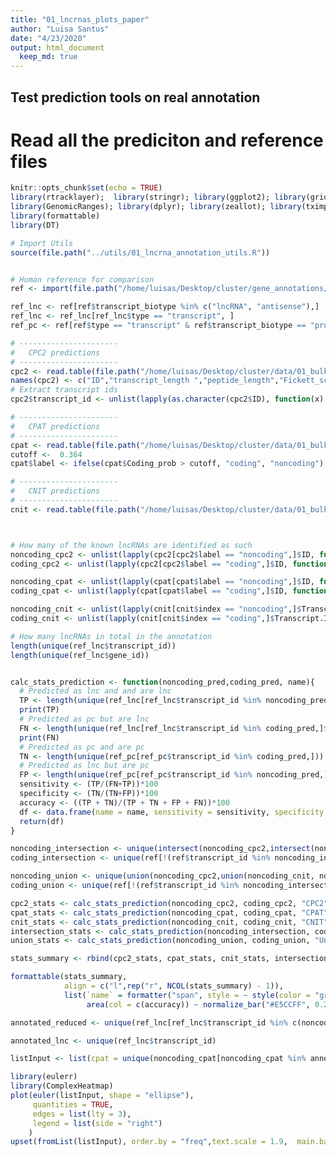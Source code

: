 ```yaml
---
title: "01_lncrnas_plots_paper"
author: "Luisa Santus"
date: "4/23/2020"
output: html_document
  keep_md: true
---
```


## Test prediction tools on real annotation 

# Read all the prediciton and reference files
```r
knitr::opts_chunk$set(echo = TRUE)
library(rtracklayer);  library(stringr); library(ggplot2); library(grid); library(gridExtra); library(RColorBrewer); library(readr); library(matrixStats)
library(GenomicRanges); library(dplyr); library(zeallot); library(tximport); library(ggpubr); library(plyr); 
library(formattable)
library(DT)

# Import Utils
source(file.path("../utils/01_lncrna_annotation_utils.R"))


# Human reference for comparison
ref <- import(file.path("/home/luisas/Desktop/cluster/gene_annotations/ensembl_release100/rheMac10/Macaca_mulatta.Mmul_10.100.gtf"))

ref_lnc <- ref[ref$transcript_biotype %in% c("lncRNA", "antisense"),]
ref_lnc <- ref_lnc[ref_lnc$type == "transcript", ]
ref_pc <- ref[ref$type == "transcript" & ref$transcript_biotype == "protein_coding",]

# ----------------------
#   CPC2 predictions
# ----------------------
cpc2 <- read.table(file.path("/home/luisas/Desktop/cluster/data/01_bulk_RNA-Seq_lncRNAs_annotation/03_novel_lncRNAs_list/99_benchmark_annotation/01_predictions/CPC2/cpc2_pred.txt"))
names(cpc2) <- c("ID","transcript_length ","peptide_length","Fickett_score" , " pI", "ORF_integrity", "coding_probability","label")
# Extract transcript ids 
cpc2$transcript_id <- unlist(lapply(as.character(cpc2$ID), function(x) strsplit(x,"[(]")[[1]][1]))

# ----------------------
#   CPAT predictions
# ----------------------
cpat <- read.table(file.path("/home/luisas/Desktop/cluster/data/01_bulk_RNA-Seq_lncRNAs_annotation/03_novel_lncRNAs_list/99_benchmark_annotation/01_predictions/CPAT/cpat_pred.ORF_prob.tsv"), header = T)
cutoff <-  0.364
cpat$label <- ifelse(cpat$Coding_prob > cutoff, "coding", "noncoding")

# ----------------------
#   CNIT predictions
# ----------------------
cnit <- read.table(file.path("/home/luisas/Desktop/cluster/data/01_bulk_RNA-Seq_lncRNAs_annotation/03_novel_lncRNAs_list/99_benchmark_annotation/01_predictions/CNIT/cnit_pred/CNCI2.index"), header = T, sep="\t", stringsAsFactors = F)



# How many of the known lncRNAs are identified as such 
noncoding_cpc2 <- unlist(lapply(cpc2[cpc2$label == "noncoding",]$ID, function(x) strsplit(as.character(x),'(', fixed = T)[[1]][1]))
coding_cpc2 <- unlist(lapply(cpc2[cpc2$label == "coding",]$ID, function(x) strsplit(as.character(x),'(', fixed = T)[[1]][1]))

noncoding_cpat <- unlist(lapply(cpat[cpat$label == "noncoding",]$ID, function(x) strsplit(as.character(x),'(', fixed = T)[[1]][1]))
coding_cpat <- unlist(lapply(cpat[cpat$label == "coding",]$ID, function(x) strsplit(as.character(x),'(', fixed = T)[[1]][1]))

noncoding_cnit <- unlist(lapply(cnit[cnit$index == "noncoding",]$Transcript.ID, function(x) strsplit(as.character(x),'(', fixed = T)[[1]][1]))
coding_cnit <- unlist(lapply(cnit[cnit$index == "coding",]$Transcript.ID, function(x) strsplit(as.character(x),'(', fixed = T)[[1]][1]))
```



```r
# How many lncRNAs in total in the annotation 
length(unique(ref_lnc$transcript_id))
length(unique(ref_lnc$gene_id))


calc_stats_prediction <- function(noncoding_pred,coding_pred, name){
  # Predicted as lnc and and are lnc
  TP <- length(unique(ref_lnc[ref_lnc$transcript_id %in% noncoding_pred,]$transcript_id))
  print(TP)
  # Predicted as pc but are lnc
  FN <- length(unique(ref_lnc[ref_lnc$transcript_id %in% coding_pred,]$transcript_id))
  print(FN)
  # Predicted as pc and are pc
  TN <- length(unique(ref_pc[ref_pc$transcript_id %in% coding_pred,]))
  # Predicted as lnc but are pc
  FP <- length(unique(ref_pc[ref_pc$transcript_id %in% noncoding_pred,]))
  sensitivity <- (TP/(FN+TP))*100
  specificity <- (TN/(TN+FP))*100
  accuracy <- ((TP + TN)/(TP + TN + FP + FN))*100 
  df <- data.frame(name = name, sensitivity = sensitivity, specificity = specificity, accuracy = accuracy, stringsAsFactors = F)
  return(df)
}

noncoding_intersection <- unique(intersect(noncoding_cpc2,intersect(noncoding_cnit, noncoding_cpat)))
coding_intersection <- unique(ref[!(ref$transcript_id %in% noncoding_intersection), ]$transcript_id)

noncoding_union <- unique(union(noncoding_cpc2,union(noncoding_cnit, noncoding_cpat)))
coding_union <- unique(ref[!(ref$transcript_id %in% noncoding_intersection), ]$transcript_id)

cpc2_stats <- calc_stats_prediction(noncoding_cpc2, coding_cpc2, "CPC2")
cpat_stats <- calc_stats_prediction(noncoding_cpat, coding_cpat, "CPAT")
cnit_stats <- calc_stats_prediction(noncoding_cnit, coding_cnit, "CNIT")
intersection_stats <- calc_stats_prediction(noncoding_intersection, coding_intersection, "Intersection")
union_stats <- calc_stats_prediction(noncoding_union, coding_union, "Union")

stats_summary <- rbind(cpc2_stats, cpat_stats, cnit_stats, intersection_stats, union_stats)

formattable(stats_summary, 
            align = c("l",rep("r", NCOL(stats_summary) - 1)),
            list(`name` = formatter("span", style = ~ style(color = "grey", font.weight = "bold")), 
                 area(col = c(accuracy)) ~ normalize_bar("#E5CCFF", 0.2)))

```




```r
annotated_reduced <- unique(ref_lnc[ref_lnc$transcript_id %in% c(noncoding_cpat, noncoding_cpc2, noncoding_cnit),]$transcript_id)

annotated_lnc <- unique(ref_lnc$transcript_id)

listInput <- list(cpat = unique(noncoding_cpat[noncoding_cpat %in% annotated_reduced]), CPC2 = unique(noncoding_cpc2[noncoding_cpc2 %in% annotated_reduced]), CNIT = unique(noncoding_cnit[noncoding_cnit %in% annotated_reduced]),  annotated = annotated_lnc )

library(eulerr)
library(ComplexHeatmap)
plot(euler(listInput, shape = "ellipse"),
     quantities = TRUE,
     edges = list(lty = 3), 
     legend = list(side = "right")
    )
upset(fromList(listInput), order.by = "freq",text.scale = 1.9,  main.bar.color = c("#6600cc", rep("gray23",7)))


```


